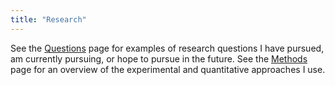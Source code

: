 ```yaml
---
title: "Research"
---
```


See the [Questions](questions.html) page for examples of research questions I have pursued, am currently pursuing, or hope to pursue in the future. See the [Methods](methods.html) page for an overview of the experimental and quantitative approaches I use.
